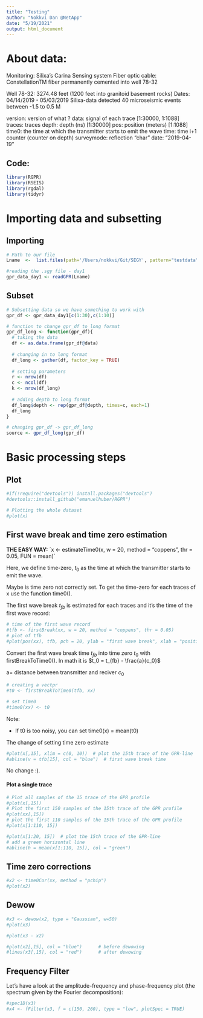 ```yaml
---
title: "Testing"
author: "Nokkvi Dan @NetApp"
date: "5/19/2021"
output: html_document
---
```


# About data:

Monitoring: Silixa's Carina Sensing system
Fiber optic cable: ConstellationTM fiber permanently cemented into well 78-32

Well 78-32: 3274.48 feet (1200 feet into granitoid basement rocks)
Dates: 04/14/2019 - 05/03/2019
Silixa-data detected 40 microseismic events between -1.5 to 0.5 M

version:    version of what ?
data:       signal of each trace  [1:30000, 1:1088]
traces:     traces
depth:      depth                 (ns) [1:30000]
pos:        position              (meters) [1:1088]
time0:      the time at which the transmitter starts to emit the wave
time:       time i+1 counter      (counter on depth)
surveymode: reflection            "char"
date:       "2019-04-19"


## Code:

```r
library(RGPR)
library(RSEIS)
library(rgdal)
library(tidyr)
```

# Importing data and subsetting

## Importing

```r
# Path to our file
Lname  <-  list.files(path='/Users/nokkvi/Git/SEGY', pattern="testdata", full.names=TRUE)

#reading the .sgy file - day1
gpr_data_day1 <- readGPR(Lname)
```

## Subset
```r
# Subsetting data so we have something to work with
gpr_df <- gpr_data_day1[c(1:30),c(1:10)]
```

```r
# function to change gpr_df to long format
gpr_df_long <- function(gpr_df){
  # taking the data
  df <- as.data.frame(gpr_df@data)
  
  # changing in to long format
  df_long <- gather(df, factor_key = TRUE)
  
  # setting parameters
  r <- nrow(df)
  c <- ncol(df)
  k <- nrow(df_long)
  
  # adding depth to long format
  df_long$depth <- rep(gpr_df@depth, times=c, each=1)
  df_long
}
```

```r
# changing gpr_df -> gpr_df_long
source <- gpr_df_long(gpr_df)
```

# Basic processing steps

## Plot
```r
#if(!require("devtools")) install.packages("devtools")
#devtools::install_github("emanuelhuber/RGPR")
```

```r
# Plotting the whole dataset
#plot(x)
```

## First wave break and time zero estimation

**THE EASY WAY:** ´x <- estimateTime0(x, w = 20, method = "coppens", thr = 0.05, FUN = mean)`

Here, we define time-zero, $t_0$ as the time at which the transmitter starts to emit the wave.

Maybe is time zero not correctly set. To get the time-zero for each traces of x use the function time0().

The first wave break $t_{fb}$ is estimated for each traces and it's the time of the first wave record:

```r
# time of the first wave record
#tfb <- firstBreak(xx, w = 20, method = "coppens", thr = 0.05)
# plot of tfb
#plot(pos(xx), tfb, pch = 20, ylab = "first wave break", xlab = "position (m)")
```

Convert the first wave break time $t_{fb}$ into time zero $t_0$ with firstBreakToTime0(). In math it is $t_0 = t_{fb} - \frac{a}{c_0}$

a= distance between transmitter and reciver
$c_0$

```r
# creating a vectpr
#t0 <- firstBreakToTime0(tfb, xx)

# set time0
#time0(xx) <- t0
```

Note:

* If t0 is too noisy, you can set time0(x) = mean(t0)

The change of setting time zero estimate

```r
#plot(x[,15], xlim = c(0, 10))  # plot the 15th trace of the GPR-line
#abline(v = tfb[15], col = "blue")  # first wave break time
```

No change :).

#### Plot a single trace

```r
# Plot all samples of the 15 trace of the GPR profile
#plot(x[,15])
# Plot the first 150 samples of the 15th trace of the GPR profile
#plot(xx[,15])
# plot the first 110 samples of the 15th trace of the GPR profile
#plot(x[1:110, 15])
```

```r
#plot(x[1:20, 15])  # plot the 15th trace of the GPR-line
# add a green horizontal line
#abline(h = mean(x[1:110, 15]), col = "green")
```

## Time zero corrections

```r
#x2 <- time0Cor(xx, method = "pchip")
#plot(x2)
```
## Dewow

```r
#x3 <- dewow(x2, type = "Gaussian", w=50)
#plot(x3)

#plot(x3 - x2) 

#plot(x2[,15], col = "blue")      # before dewowing
#lines(x3[,15], col = "red")      # after dewowing
```
## Frequency Filter

Let's have a look at the amplitude-frequency and phase-frequency plot (the spectrum given by the Fourier decomposition):

```r
#spec1D(x3)
#x4 <- fFilter(x3, f = c(150, 260), type = "low", plotSpec = TRUE)
```


